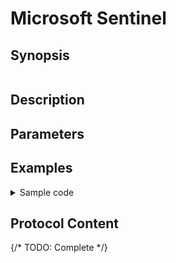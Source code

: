 
# Microsoft Sentinel

## Synopsis

```yaml
```

## Description

## Parameters

<BasicConfig />

## Examples

<details>
<summary>Sample code</summary>
```yaml
```
</details>

## Protocol Content

{/* TODO: Complete */}
